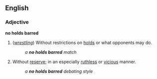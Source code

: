 ==English==
===Adjective===
'''no holds barred'''
# (''[[wrestling]]'') Without restrictions on [[hold]]s or what opponents may do.
#: ''a '''no holds barred''' match''
# {{idiom}} Without [[reserve]]; in an especially [[ruthless]] or [[vicious]] manner.
#: ''a '''no holds barred''' debating style''